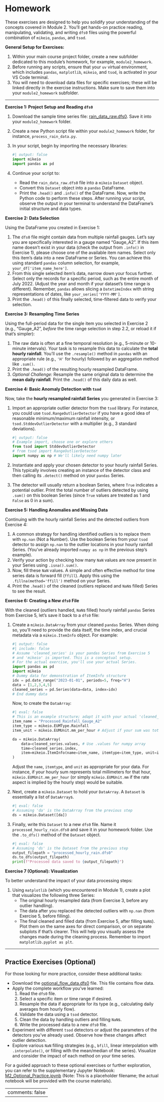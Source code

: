 # Homework {.unnumbered}

These exercises are designed to help you solidify your understanding of the concepts covered in Module 2. You'll get hands-on practice reading, manipulating, validating, and writing `dfs0` files using the powerful combination of `mikeio`, `pandas`, and `tsod`.

**General Setup for Exercises:**

1.  Within your main course project folder, create a new subfolder dedicated to this module's homework, for example, `module2_homework`.
2.  Before running any scripts, ensure that your `uv` virtual environment, which includes `pandas`, `matplotlib`, `mikeio`, and `tsod`, is activated in your VS Code terminal.
3.  You will need to download data files for specific exercises; these will be linked directly in the exercise instructions. Make sure to save them into your `module2_homework` subfolder.

---

**Exercise 1: Project Setup and Reading `dfs0`**

1.  Download the sample time series file: [rain_data_raw.dfs0](data/homework/rain_data_raw.dfs0){download="rain_data_raw.dfs0"}. Save it into your `module2_homework` folder.
2.  Create a new Python script file within your `module2_homework` folder, for instance, `process_rain_data.py`.
3.  In your script, begin by importing the necessary libraries:

    ```python
    #| output: false
    import mikeio
    import pandas as pd
    ```

4.  Continue your script to:
    *   Read the `rain_data_raw.dfs0` file into a `mikeio` `Dataset` object.
    *   Convert this `Dataset` object into a `pandas` DataFrame.
    *   Print the `.head()` and `.info()` of the DataFrame.
    Now, write the Python code to perform these steps. After running your script, observe the output in your terminal to understand the DataFrame's initial structure and data types.

**Exercise 2: Data Selection**

Using the DataFrame you created in Exercise 1:

1.  The `dfs0` file might contain data from multiple rainfall gauges. Let's say you are specifically interested in a gauge named "Gauge_A2". If this item name doesn't exist in your data (check the output from `.info()` in Exercise 1), please choose one of the available item names. Select only this item's data into a new DataFrame or Series. You can achieve this using standard `pandas` column selection, for example, `your_df['item_name_here']`.
2.  From this single selected item's data, narrow down your focus further. Select only the records for a specific period, such as the entire month of July 2022. (Adjust the year and month if your dataset's time range is different). Remember, `pandas` allows slicing a `DatetimeIndex` with string representations of dates, like `your_series['YYYY-MM']`.
3.  Print the `.head()` of this finally selected, time-filtered data to verify your selection.

**Exercise 3: Resampling Time Series**

Using the full-period data for the single item you selected in Exercise 2 (e.g., "Gauge_A2", *before* the time range selection in step 2.2, or reload it if that's simpler):

1.  The raw data is often at a fine temporal resolution (e.g., 5-minute or 10-minute intervals). Your task is to resample this data to calculate the **total hourly rainfall**. You'll use the `.resample()` method in `pandas` with an appropriate rule (e.g., `'H'` for hourly) followed by an aggregation method like `.sum()`.
2.  Print the `.head()` of the resulting hourly resampled DataFrame.
3.  *Optional Challenge:* Resample the same original data to determine the **mean daily rainfall**. Print the `.head()` of this daily data as well.

**Exercise 4: Basic Anomaly Detection with `tsod`**

Now, take the **hourly resampled rainfall Series** you generated in Exercise 3:

1.  Import an appropriate outlier detector from the `tsod` library. For instance, you could use `tsod.RangeOutlierDetector` if you have a good idea of reasonable minimum/maximum rainfall intensity, or `tsod.StddevOutlierDetector` with a multiplier (e.g., 3 standard deviations).

    ```python
    #| output: false
    # Example import, choose one or explore others
    from tsod import StddevOutlierDetector 
    # from tsod import RangeOutlierDetector 
    import numpy as np # We'll likely need numpy later
    ```

2.  Instantiate and apply your chosen detector to your hourly rainfall Series. This typically involves creating an instance of the detector class and then calling its `.detect()` method on your `pandas` Series.
3.  The detector will usually return a boolean Series, where `True` indicates a potential outlier. Print the total number of outliers detected by using `.sum()` on this boolean Series (since `True` values are treated as 1 and `False` as 0 in a sum).

**Exercise 5: Handling Anomalies and Missing Data**

Continuing with the hourly rainfall Series and the detected outliers from Exercise 4:

1.  A common strategy for handling identified outliers is to replace them with `np.nan` (Not a Number). Use the boolean Series from your `tsod` detector to assign `np.nan` to the outlier locations in your hourly rainfall Series. (You've already imported `numpy as np` in the previous step's example).
2.  Verify your action by checking how many `NaN` values are now present in your Series using `.isna().sum()`.
3.  Now, fill these `NaN` values. A simple and often effective method for time series data is forward fill (`ffill`). Apply this using the `.fillna(method='ffill')` method on your Series.
4.  Print the `.head()` of the cleaned (outliers replaced and `NaN`s filled) Series to see the result.

**Exercise 6: Creating a New `dfs0` File**

With the cleaned (outliers handled, `NaN`s filled) hourly rainfall `pandas` Series from Exercise 5, let's save it back to a `dfs0` file:

1.  Create a `mikeio.DataArray` from your cleaned `pandas` Series. When doing so, you'll need to provide the data itself, the time index, and crucial metadata via a `mikeio.ItemInfo` object. For example:

    ```python
    #| output: false
    #| include: false
    # Assume 'cleaned_series' is your pandas Series from Exercise 5
    # and 'mikeio' is imported. This is a conceptual setup.
    # For the actual exercise, you'll use your actual Series.
    import pandas as pd
    import mikeio
    # Dummy data for demonstration of ItemInfo structure
    idx = pd.date_range("2023-01-01", periods=5, freq="H")
    data = [1,2,3,4,5]
    cleaned_series = pd.Series(data=data, index=idx)
    # End dummy data
    ```

    Now, to create the `DataArray`:
    
    ```python
    #| eval: false
    # This is an example structure; adapt it with your actual 'cleaned_series'
    item_name = "Processed_Rainfall_Gauge_A2"
    item_type = mikeio.EUMType.Rainfall 
    item_unit = mikeio.EUMUnit.mm_per_hour # Adjust if your sum was total mm

    da = mikeio.DataArray(
        data=cleaned_series.values, # Use .values for numpy array
        time=cleaned_series.index,
        item=mikeio.ItemInfo(name=item_name, itemtype=item_type, unit=item_unit)
    )
    ```
    Adjust the `name`, `itemtype`, and `unit` as appropriate for your data. For instance, if your hourly sum represents total millimeters for that hour, `mikeio.EUMUnit.mm_per_hour` (or simply `mikeio.EUMUnit.mm` if the rate aspect is implied by the hourly step) would be suitable.

2.  Next, create a `mikeio.Dataset` to hold your `DataArray`. A `Dataset` is essentially a list of `DataArray`s.
    
    ```python
    #| eval: false
    # Assuming 'da' is the DataArray from the previous step
    ds = mikeio.Dataset([da])
    ```

3.  Finally, write this `Dataset` to a new `dfs0` file. Name it `processed_hourly_rain.dfs0` and save it in your homework folder. Use the `.to_dfs()` method of the `Dataset` object.
    
    ```python
    #| eval: false
    # Assuming 'ds' is the Dataset from the previous step
    output_filepath = "processed_hourly_rain.dfs0" 
    ds.to_dfs(output_filepath)
    print(f"Processed data saved to {output_filepath}")
    ```

**Exercise 7 (Optional): Visualization**

To better understand the impact of your data processing steps:

1.  Using `matplotlib` (which you encountered in Module 1), create a plot that visualizes the following three Series:
    *   The original hourly resampled data (from Exercise 3, before any outlier handling).
    *   The data after you replaced the detected outliers with `np.nan` (from Exercise 5, before filling).
    *   The final cleaned and filled data (from Exercise 5, after filling `NaN`s).
    Plot them on the same axes for direct comparison, or on separate subplots if that's clearer. This will help you visually assess the changes made during the cleaning process. Remember to import `matplotlib.pyplot as plt`.

---

## Practice Exercises (Optional) {.unnumbered}

For those looking for more practice, consider these additional tasks:

*   Download the [optional_flow_data.dfs0](data/homework/optional_flow_data.dfs0){download="optional_flow_data.dfs0"} file. This file contains flow data.
*   Apply the complete workflow you've learned:
    1.  Read the `dfs0` file.
    2.  Select a specific item or time range if desired.
    3.  Resample the data if appropriate for its type (e.g., calculating daily averages from hourly flow).
    4.  Validate the data using a `tsod` detector.
    5.  Clean the data by handling outliers and filling `NaN`s.
    6.  Write the processed data to a new `dfs0` file.
*   Experiment with different `tsod` detectors or adjust the parameters of the detectors you've already used. Observe how these changes affect outlier detection.
*   Explore various `NaN` filling strategies (e.g., `bfill`, linear interpolation with `.interpolate()`, or filling with the mean/median of the series). Visualize and consider the impact of each method on your time series.

For a guided approach to these optional exercises or further exploration, you can refer to the supplementary Jupyter Notebook: [M2_Optional_Practice.ipynb](notebooks/M2_Optional_Practice.ipynb){download="M2_Optional_Practice.ipynb"} (Note: This is a placeholder filename; the actual notebook will be provided with the course materials).

---
comments: false
---